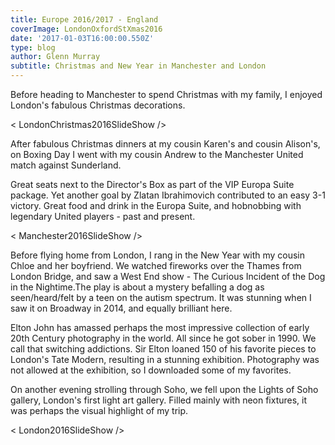 ---
title: Europe 2016/2017 - England
coverImage: LondonOxfordStXmas2016
date: '2017-01-03T16:00:00.550Z'
type: blog
author: Glenn Murray
subtitle: Christmas and New Year in Manchester and London
---

Before heading to Manchester to spend Christmas with my family, I enjoyed London's fabulous Christmas decorations.

< LondonChristmas2016SlideShow />

After fabulous Christmas dinners at my cousin Karen's and cousin Alison's, on Boxing Day I went with my cousin Andrew to the Manchester United match against Sunderland.

Great seats next to the Director's Box as part of the VIP Europa Suite package. Yet another goal by Zlatan Ibrahimovich contributed to an easy 3-1 victory. Great food and drink in the Europa Suite, and hobnobbing with legendary United players - past and present.

< Manchester2016SlideShow />

Before flying home from London, I rang in the New Year with my cousin Chloe and her boyfriend. We watched fireworks over the Thames from London Bridge, and saw a West End show - The Curious Incident of the Dog in the Nightime.The play is about a mystery befalling a dog as seen/heard/felt by a teen on the autism spectrum. It was stunning when I saw it on Broadway in 2014, and equally brilliant here.

Elton John has amassed perhaps the most impressive collection of early 20th Century photography in the world. All since he got sober in 1990. We call that switching addictions. Sir Elton loaned 150 of his favorite pieces to  London's Tate Modern, resulting in a stunning exhibition.
Photography was not allowed at the exhibition, so I downloaded some of my favorites.  

On another evening strolling through Soho, we fell upon the Lights of Soho gallery, London's first light art gallery. Filled mainly with neon fixtures, it was perhaps the visual highlight of my trip.  

< London2016SlideShow />


